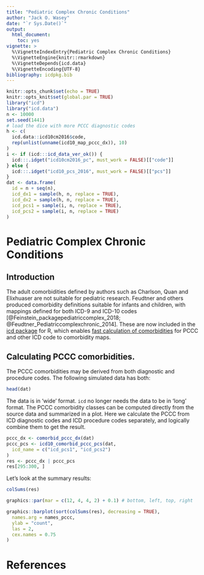 ```yaml
---
title: "Pediatric Complex Chronic Conditions"
author: "Jack O. Wasey"
date: "`r Sys.Date()`"
output:
  html_document:
    toc: yes
vignette: >
  %\VignetteIndexEntry{Pediatric Complex Chronic Conditions}
  %\VignetteEngine{knitr::rmarkdown}
  %\VignetteDepends{icd.data}
  %\VignetteEncoding{UTF-8}
bibliography: icdpkg.bib
---
```

```r
knitr::opts_chunk$set(echo = TRUE)
knitr::opts_knit$set(global.par = TRUE)
library("icd")
library("icd.data")
n <- 10000
set.seed(1441)
# load the dice with more PCCC diagnostic codes
h <- c(
  icd.data::icd10cm2016$code,
  rep(unlist(unname(icd10_map_pccc_dx)), 10)
)
i <- if (icd:::icd_data_ver_ok()) {
  icd:::.idget("icd10cm2016_pc", must_work = FALSE)[["code"]]
} else {
  icd:::.idget("icd10_pcs_2016", must_work = FALSE)[["pcs"]]
}
dat <- data.frame(
  id = n + seq(n),
  icd_dx1 = sample(h, n, replace = TRUE),
  icd_dx2 = sample(h, n, replace = TRUE),
  icd_pcs1 = sample(i, n, replace = TRUE),
  icd_pcs2 = sample(i, n, replace = TRUE)
)
```

# Pediatric Complex Chronic Conditions

## Introduction

The adult comorbidities defined by authors such as Charlson, Quan and Elixhuaser are not suitable for pediatric research. Feudtner and others produced comorbidity definitions suitable for infants and children, with mappings defined for both ICD-9 and ICD-10 codes [@Feinstein_packagepediatriccomplex_2018; @Feudtner_Pediatriccomplexchronic_2014]. These are now included in the [icd package](https://cran.r-project.org/package=icd) for R, which enables [fast calculation of comorbidities](introduction.html) for PCCC and other ICD code to comorbidity maps.

## Calculating PCCC comorbidities.

The PCCC comorbidities may be derived from both diagnostic and procedure codes. The following simulated data has both:

```r
head(dat)
```
The data is in 'wide' format. `icd` no longer needs the data to be in 'long' format. The PCCC comorbidity classes can be computed directly from the source data and summarized in a plot. Here we calculate the PCCC from ICD diagnostic codes and ICD procedure codes separately, and logically combine them to get the result.
```r
pccc_dx <- comorbid_pccc_dx(dat)
pccc_pcs <- icd10_comorbid_pccc_pcs(dat,
  icd_name = c("icd_pcs1", "icd_pcs2")
)
res <- pccc_dx | pccc_pcs
res[295:300, ]
```
Let's look at the summary results:

```r
colSums(res)
```

```r
graphics::par(mar = c(12, 4, 4, 2) + 0.1) # bottom, left, top, right
```
```r
graphics::barplot(sort(colSums(res), decreasing = TRUE),
  names.arg = names_pccc,
  ylab = "count",
  las = 2,
  cex.names = 0.75
)
```

# References
